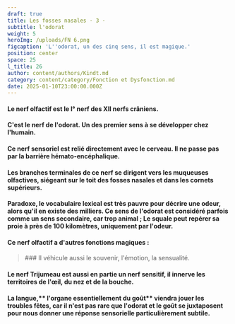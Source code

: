 ```yaml
---
draft: true
title: Les fosses nasales - 3 -
subtitle: l'odorat
weight: 5
heroImg: /uploads/FN 6.png
figcaption: 'L''odorat, un des cinq sens, il est magique.'
position: center
space: 25
l_title: 26
author: content/authors/Kindt.md
category: content/category/Fonction et Dysfonction.md
date: 2025-01-10T23:00:00.000Z
---
```


#### Le nerf  olfactif est le I° nerf des XII nerfs crâniens.

<Space height={24} />

#### C'est **le nerf de l'odorat**. Un des premier sens à se développer chez l'humain.

<Space height={8} />

#### Ce nerf sensoriel est relié directement avec le cerveau. Il ne passe pas par la barrière hémato-encéphalique.

#### Les branches terminales de ce nerf se dirigent vers les  muqueuses  olfactives, siégeant sur le toit des fosses nasales et dans les cornets supérieurs.

<Space height={13} />

#### Paradoxe, le vocabulaire lexical est très pauvre pour décrire une odeur, alors qu'il en existe des milliers. Ce sens de l'odorat est considéré parfois  comme un sens secondaire, car trop animal ; Le squale peut repérer sa proie à près de 100 kilomètres, uniquement par l'odeur.

<Space height={15} />

#### Ce nerf olfactif a d'autres fonctions magiques :

<Space height={20} />

<BlockQuote>
  ### Il véhicule aussi le souvenir, l'émotion, la sensualité.
</BlockQuote>

<Space height={20} />

#### Le nerf Trijumeau est aussi en partie un nerf sensitif, il innerve les territoires de l'œil, du nez et de la bouche.

<Space height={20} />

#### La langue,\*\* l'organe essentiellement du goût\*\* viendra jouer les troubles fêtes, car il n'est pas rare que l'odorat et le goût se juxtaposent pour nous donner   une réponse sensorielle particulièrement subtile.
